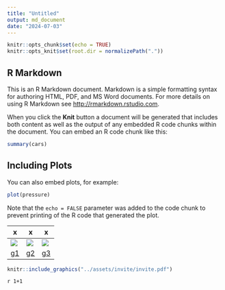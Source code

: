 ```yaml
---
title: "Untitled"
output: md_document
date: "2024-07-03"
---
```


```r
knitr::opts_chunk$set(echo = TRUE)
knitr::opts_knit$set(root.dir = normalizePath("."))
```

## R Markdown

This is an R Markdown document. Markdown is a simple formatting syntax for authoring HTML, PDF, and MS Word documents. For more details on using R Markdown see <http://rmarkdown.rstudio.com>.

When you click the **Knit** button a document will be generated that includes both content as well as the output of any embedded R code chunks within the document. You can embed an R code chunk like this:

```r
summary(cars)
```

## Including Plots

You can also embed plots, for example:

```r
plot(pressure)
```

Note that the `echo = FALSE` parameter was added to the code chunk to prevent printing of the R code that generated the plot.

|x|x|x|
|-|-|-|
|![](../assets/images/george.jpg)|![](../assets/images/george.jpg)|![](../assets/images/george.jpg)|
|[g1](../assets/images/george.jpg)|[g2](../assets/images/george.jpg)|[g3](../assets/images/george.jpg)|

```r
knitr::include_graphics("../assets/invite/invite.pdf")
```

`r 1+1`

